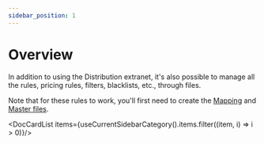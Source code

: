 ```yaml
---
sidebar_position: 1
---
```


# Overview


In addition to using the Distribution extranet, it's also possible to manage all the rules, pricing rules, filters, blacklists, etc., through files.

Note that for these rules to work, you'll first need to create the [Mapping](../mapping-files/mapping) and [Master files](../master-files/overview).


<DocCardList items={useCurrentSidebarCategory().items.filter((item, i) => i > 0)}/>